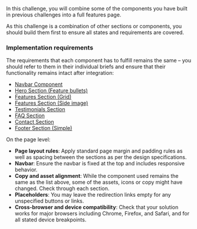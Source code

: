 In this challenge, you will combine some of the components you have built in previous challenges into a full features page.

As this challenge is a combination of other sections or components, you should build them first to ensure all states and requirements are covered.

### Implementation requirements

The requirements that each component has to fulfill remains the same – you should refer to them in their individual briefs and ensure that their functionality remains intact after integration:

- [Navbar Component](/projects/challenges/navbar-component)
- [Hero Section (Feature bullets)](/projects/challenges/hero-section-feature-bullets)
- [Features Section (Grid)](/projects/challenges/features-section-grid)
- [Features Section (Side image)](/projects/challenges/features-section-side-image)
- [Testimonials Section](/projects/challenges/testimonials-section)
- [FAQ Section](/projects/challenges/faq-section)
- [Contact Section](/projects/challenges/contact-section)
- [Footer Section (Simple)](/projects/challenges/footer-section-simple)

On the page level:

- **Page layout rules**: Apply standard page margin and padding rules as well as spacing between the sections as per the design specifications.
- **Navbar**: Ensure the navbar is fixed at the top and includes responsive behavior.
- **Copy and asset alignment**: While the component used remains the same as the list above, some of the assets, icons or copy might have changed. Check through each section.
- **Placeholders**: You may leave the redirection links empty for any unspecified buttons or links.
- **Cross-browser and device compatibility**: Check that your solution works for major browsers including Chrome, Firefox, and Safari, and for all stated device breakpoints.
